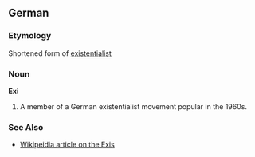 ==German==

===Etymology===
Shortened form of [[existentialist]]

===Noun===
'''Exi''' <!-- Gender?  Possible alternate spelling "Exy"? -->

# A member of a German existentialist movement popular in the 1960s.

===See Also===
* [[w:Exy|Wikipeidia article on the Exis]]